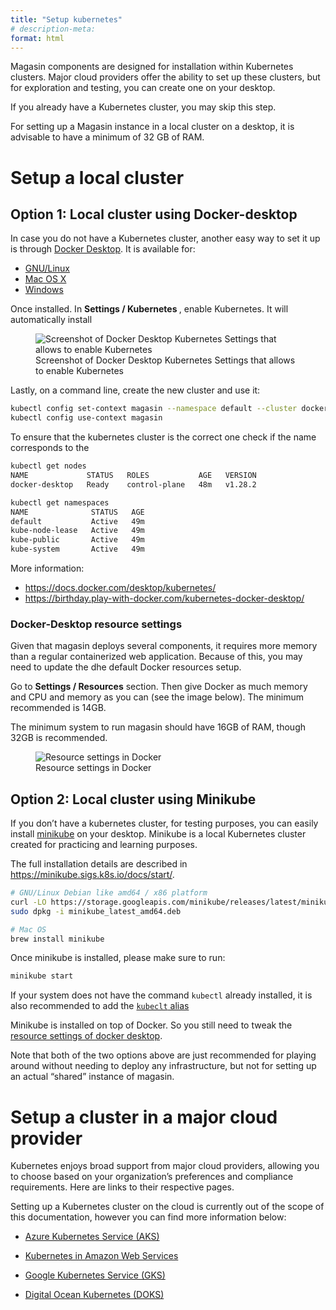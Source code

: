 ```yaml
---
title: "Setup kubernetes"
# description-meta:
format: html
---
```


Magasin components are designed for installation within Kubernetes clusters. Major cloud providers offer the ability to set up these clusters, but for exploration and testing, you can create one on your desktop.

If you already have a Kubernetes cluster, you may skip this step.

For setting up a Magasin instance in a local cluster on a desktop, it is advisable to have a minimum of 32 GB of RAM.

# Setup a local cluster

## Option 1: Local cluster using Docker-desktop

In case you do not have a Kubernetes cluster, another easy way to set it up is through [Docker Desktop](https://docs.docker.com/desktop/). It is available for: 

* [GNU/Linux](https://docs.docker.com/desktop/install/linux-install/)
* [Mac OS X](https://docs.docker.com/desktop/install/mac-install/)
* [Windows](https://docs.docker.com/desktop/install/windows-install/)


Once installed. In **Settings / Kubernetes **, enable Kubernetes. It will automatically install 

![Screenshot of Docker Desktop Kubernetes Settings that allows to enable Kubernetes ](../images/install/install-enable-kubernetes-docker-desktop.png)

Lastly, on a command line, create the new cluster and use it:

```sh
kubectl config set-context magasin --namespace default --cluster docker-desktop --user=docker-desktop
kubectl config use-context magasin
```

To ensure that the kubernetes cluster is the correct one check if the name corresponds to the
```sh
kubectl get nodes
NAME             STATUS   ROLES           AGE   VERSION
docker-desktop   Ready    control-plane   48m   v1.28.2
```

```sh
kubectl get namespaces
NAME              STATUS   AGE
default           Active   49m
kube-node-lease   Active   49m
kube-public       Active   49m
kube-system       Active   49m
```

More information: 

  * [https://docs.docker.com/desktop/kubernetes/](https://docs.docker.com/desktop/kubernetes/)
  * [https://birthday.play-with-docker.com/kubernetes-docker-desktop/](https://birthday.play-with-docker.com/kubernetes-docker-desktop/)


### Docker-Desktop resource settings

Given that magasin deploys several components, it requires more memory than a regular containerized web application. Because of this, you may need to update the dhe default Docker resources setup.

Go to **Settings / Resources** section. Then give Docker as much memory and CPU and memory as you can (see the image below). The minimum recommended is 14GB.

The minimum system to run magasin should have 16GB of RAM, though 32GB is recommended.

![Resource settings in Docker](../images/install/install-docker-resources-settings.png)


## Option 2: Local cluster using Minikube

If you don't have a kubernetes cluster, for testing purposes, you can easily install [minikube](https://minikube.sigs.k8s.io/) on your desktop. Minikube is a local Kubernetes cluster created for practicing and learning purposes. 

The full installation details are described in [https://minikube.sigs.k8s.io/docs/start/](https://minikube.sigs.k8s.io/docs/start/).

```bash
# GNU/Linux Debian like amd64 / x86 platform
curl -LO https://storage.googleapis.com/minikube/releases/latest/minikube_latest_amd64.deb
sudo dpkg -i minikube_latest_amd64.deb
```
```bash
# Mac OS
brew install minikube
```
Once minikube is installed, please make sure to run:

```bash
minikube start
```
If your system does not have the command `kubectl` already installed, it is also recommended to add the [`kubeclt` alias](https://minikube.sigs.k8s.io/docs/handbook/kubectl/)

Minikube is installed on top of Docker. So you still need to tweak the [resource settings of docker desktop](#docker-desktop-resource-settings).

::: {.callout-note}
Note that both of the two options above are just recommended for playing around without needing to deploy any infrastructure, but not for setting up an actual "shared" instance of magasin.
:::


# Setup a cluster in a major cloud provider

Kubernetes enjoys broad support from major cloud providers, allowing you to choose based on your organization's preferences and compliance requirements. Here are links to their respective pages.

Setting up a Kubernetes cluster on the cloud is currently out of the scope of this documentation, however you can find more information below:

* [Azure Kubernetes Service (AKS)](https://learn.microsoft.com/en-us/azure/aks/learn/quick-kubernetes-deploy-portal?tabs=azure-cli)
* [Kubernetes in Amazon Web Services](https://aws.amazon.com/kubernetes/) 

* [Google Kubernetes Service (GKS)](https://cloud.google.com/kubernetes-engine) 
* [Digital Ocean Kubernetes (DOKS)](https://www.digitalocean.com/products/kubernetes)
